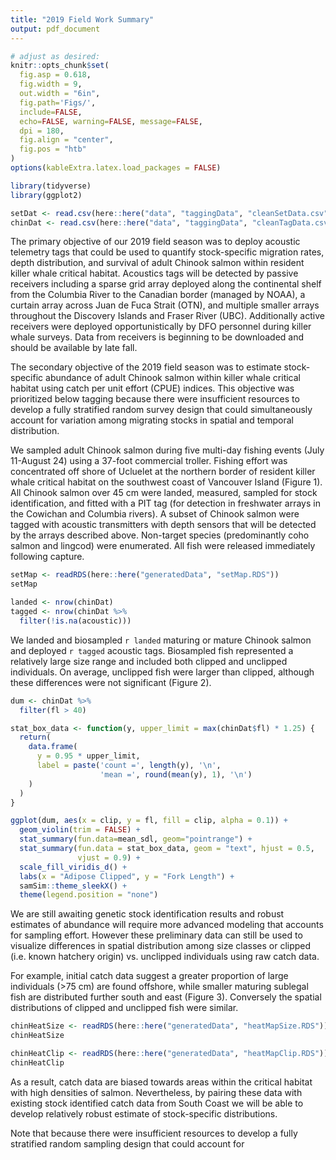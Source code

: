 ```yaml
---
title: "2019 Field Work Summary"
output: pdf_document
---
```


```r
# adjust as desired:
knitr::opts_chunk$set(
  fig.asp = 0.618,
  fig.width = 9,
  out.width = "6in",
  fig.path='Figs/', 
  include=FALSE,
  echo=FALSE, warning=FALSE, message=FALSE,
  dpi = 180,
  fig.align = "center",
  fig.pos = "htb"
)
options(kableExtra.latex.load_packages = FALSE)

library(tidyverse)
library(ggplot2)

setDat <- read.csv(here::here("data", "taggingData", "cleanSetData.csv")) 
chinDat <- read.csv(here::here("data", "taggingData", "cleanTagData.csv"))
```

The primary objective of our 2019 field season was to deploy acoustic telemetry tags that could be used to quantify stock-specific migration rates, depth distribution, and survival of adult Chinook salmon within resident killer whale critical habitat. Acoustics tags will be detected by passive receivers including a sparse grid array deployed along the continental shelf from the Columbia River to the Canadian border (managed by NOAA), a curtain array across Juan de Fuca Strait (OTN), and multiple smaller arrays throughout the Discovery Islands and Fraser River (UBC). Additionally active receivers were deployed opportunistically by DFO personnel during killer whale surveys. Data from receivers is beginning to be downloaded and should be available by late fall. 

The secondary objective of the 2019 field season was to estimate stock-specific abundance of adult Chinook salmon within killer whale critical habitat using catch per unit effort (CPUE) indices. This objective was prioritized below tagging because there were insufficient resources to develop a fully stratified random survey design that could simultaneously account for variation among migrating stocks in spatial and temporal distribution.

We sampled adult Chinook salmon during five multi-day fishing events (July 11-August 24) using a 37-foot commercial troller. Fishing effort was concentrated off shore of Ucluelet at the northern border of resident killer whale critical habitat on the southwest coast of Vancouver Island (Figure 1). All Chinook salmon over 45 cm were landed, measured, sampled for stock identification, and fitted with a PIT tag (for detection in freshwater arrays in the Cowichan and Columbia rivers). A subset of Chinook salmon were tagged with acoustic transmitters with depth sensors that will be detected by the arrays described above. Non-target species (predominantly coho salmon and lingcod) were enumerated. All fish were released immediately following capture. 

```r
setMap <- readRDS(here::here("generatedData", "setMap.RDS"))
setMap
```

```r
landed <- nrow(chinDat)
tagged <- nrow(chinDat %>% 
  filter(!is.na(acoustic)))
```

We landed and biosampled `r landed` maturing or mature Chinook salmon and deployed `r tagged` acoustic tags. Biosampled fish represented a relatively large size range and included both clipped and unclipped individuals. On average, unclipped fish were larger than clipped, although these differences were not significant (Figure 2).

```r
dum <- chinDat %>% 
  filter(fl > 40)

stat_box_data <- function(y, upper_limit = max(chinDat$fl) * 1.25) {
  return( 
    data.frame(
      y = 0.95 * upper_limit,
      label = paste('count =', length(y), '\n',
                    'mean =', round(mean(y), 1), '\n')
    )
  )
}

ggplot(dum, aes(x = clip, y = fl, fill = clip, alpha = 0.1)) +
  geom_violin(trim = FALSE) +
  stat_summary(fun.data=mean_sdl, geom="pointrange") +
  stat_summary(fun.data = stat_box_data, geom = "text", hjust = 0.5, 
               vjust = 0.9) +
  scale_fill_viridis_d() +
  labs(x = "Adipose Clipped", y = "Fork Length") +
  samSim::theme_sleekX() +
  theme(legend.position = "none")
```

We are still awaiting genetic stock identification results and robust estimates of abundance will require more advanced modeling that accounts for sampling effort. However these preliminary data can still be used to visualize differences in spatial distribution among size classes or clipped (i.e. known hatchery origin) vs. unclipped individuals using raw catch data.

For example, initial catch data suggest a greater proportion of large individuals (>75 cm) are found offshore, while smaller maturing sublegal fish are distributed further south and east (Figure 3). Conversely the spatial distributions of clipped and unclipped fish were similar.

```r
chinHeatSize <- readRDS(here::here("generatedData", "heatMapSize.RDS"))
chinHeatSize
```

```r
chinHeatClip <- readRDS(here::here("generatedData", "heatMapClip.RDS"))
chinHeatClip
```



 As a result, catch data are biased towards areas within the critical habitat with high densities of salmon. Nevertheless, by pairing these data with existing stock identified catch data from South Coast we will be able to develop relatively robust estimate of stock-specific distributions. 

Note that because there were insufficient resources to develop a fully stratified random sampling design that could account for 

 